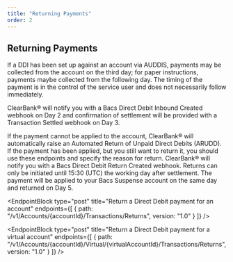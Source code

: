 ```yaml
---
title: "Returning Payments"
order: 2
---
```



## Returning Payments

If a DDI has been set up against an account via AUDDIS, payments may be collected from the account on the third day; for paper instructions, payments maybe collected from the following day.
The timing of the payment is in the control of the service user and does not necessarily follow immediately.

ClearBank® will notify you with a Bacs Direct Debit Inbound Created webhook on Day 2 and confirmation of settlement will be provided with a Transaction Settled webhook on Day 3.

If the payment cannot be applied to the account, ClearBank® will automatically raise an Automated Return of Unpaid Direct Debits (ARUDD).
If the payment has been applied, but you still want to return it, you should use these endpoints and specify the reason for return.
ClearBank® will notify you with a Bacs Direct Debit Return Created webhook.
Returns can only be initiated until 15:30 (UTC) the working day after settlement. The payment will be applied to your Bacs Suspense account on the same day and returned on Day 5.

<EndpointBlock
  type="post"
  title="Return a Direct Debit payment for an account"
  endpoints={[
    {
      path: "/v1/Accounts/{accountId}/Transactions/Returns",
      version: "1.0"
    }
  ]}
/>

<EndpointBlock
  type="post"
  title="Return a Direct Debit payment for a virtual account"
  endpoints={[
    {
      path: "/v1/Accounts/{accountId}/Virtual/{virtualAccountId}/Transactions/Returns",
      version: "1.0"
    }
  ]}
/>
